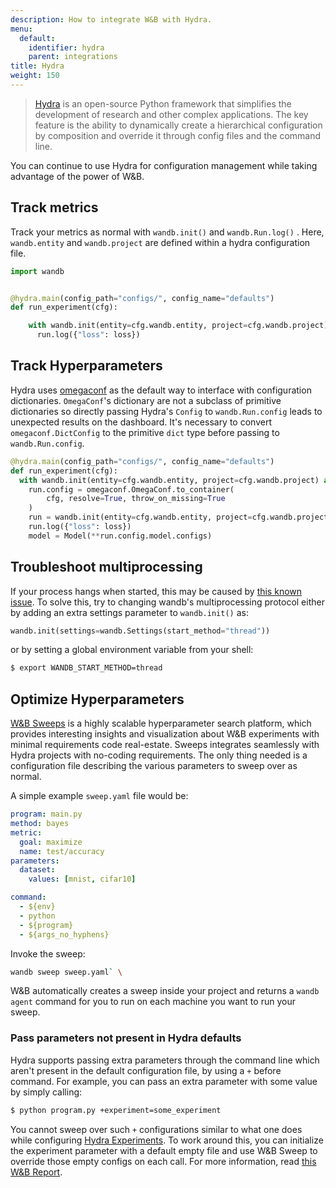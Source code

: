 ```yaml
---
description: How to integrate W&B with Hydra.
menu:
  default:
    identifier: hydra
    parent: integrations
title: Hydra
weight: 150
---
```


> [Hydra](https://hydra.cc) is an open-source Python framework that simplifies the development of research and other complex applications. The key feature is the ability to dynamically create a hierarchical configuration by composition and override it through config files and the command line.

You can continue to use Hydra for configuration management while taking advantage of the power of W&B.

## Track metrics

Track your metrics as normal with `wandb.init()` and `wandb.Run.log()` . Here, `wandb.entity` and `wandb.project` are defined within a hydra configuration file.

```python
import wandb


@hydra.main(config_path="configs/", config_name="defaults")
def run_experiment(cfg):

    with wandb.init(entity=cfg.wandb.entity, project=cfg.wandb.project) as run:
      run.log({"loss": loss})
```

## Track Hyperparameters

Hydra uses [omegaconf](https://omegaconf.readthedocs.io/en/2.1_branch/) as the default way to interface with configuration dictionaries. `OmegaConf`'s dictionary are not a subclass of primitive dictionaries so directly passing Hydra's `Config` to `wandb.Run.config` leads to unexpected results on the dashboard. It's necessary to convert `omegaconf.DictConfig` to the primitive `dict` type before passing to `wandb.Run.config`.

```python
@hydra.main(config_path="configs/", config_name="defaults")
def run_experiment(cfg):
  with wandb.init(entity=cfg.wandb.entity, project=cfg.wandb.project) as run:
    run.config = omegaconf.OmegaConf.to_container(
        cfg, resolve=True, throw_on_missing=True
    )
    run = wandb.init(entity=cfg.wandb.entity, project=cfg.wandb.project)
    run.log({"loss": loss})
    model = Model(**run.config.model.configs)
```

## Troubleshoot multiprocessing

If your process hangs when started, this may be caused by [this known issue](/guides/track/log/distributed-training/). To solve this, try to changing wandb's multiprocessing protocol either by adding an extra settings parameter to `wandb.init()` as:

```python
wandb.init(settings=wandb.Settings(start_method="thread"))
```

or by setting a global environment variable from your shell:

```bash
$ export WANDB_START_METHOD=thread
```

## Optimize Hyperparameters

[W&B Sweeps](/guides/sweeps/) is a highly scalable hyperparameter search platform, which provides interesting insights and visualization about W&B experiments with minimal requirements code real-estate. Sweeps integrates seamlessly with Hydra projects with no-coding requirements. The only thing needed is a configuration file describing the various parameters to sweep over as normal.

A simple example `sweep.yaml` file would be:

```yaml
program: main.py
method: bayes
metric:
  goal: maximize
  name: test/accuracy
parameters:
  dataset:
    values: [mnist, cifar10]

command:
  - ${env}
  - python
  - ${program}
  - ${args_no_hyphens}
```

Invoke the sweep:

``` bash
wandb sweep sweep.yaml` \
```

W&B automatically creates a sweep inside your project and returns a `wandb agent` command for you to run on each machine you want to run your sweep.

### Pass parameters not present in Hydra defaults

<a id="pitfall-3-sweep-passing-parameters-not-present-in-defaults"></a>

Hydra supports passing extra parameters through the command line which aren't present in the default configuration file, by using a `+` before command. For example, you can pass an extra parameter with some value by simply calling:

```bash
$ python program.py +experiment=some_experiment
```

You cannot sweep over such `+` configurations similar to what one does while configuring [Hydra Experiments](https://hydra.cc/docs/patterns/configuring_experiments/). To work around this, you can initialize the experiment parameter with a default empty file and use W&B Sweep to override those empty configs on each call. For more information, read [this W&B Report](https://wandb.me/hydra).
